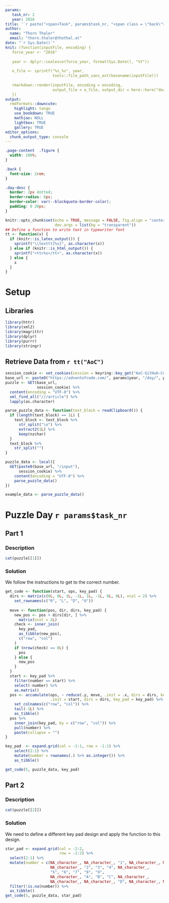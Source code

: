 ```yaml
---
params:
   task_nr: 2
   year: 2016
title: '`r paste("<span>Task", params$task_nr, "<span class = \"back\"><a href = \"index.html\">", fontawesome::fa("home"), "</a></span></span>")`'
author: 
  name: "Thorn Thaler"
  email: "thorn.thaler@thothal.at"
date: "`r Sys.Date()`"
knit: (function(inputFile, encoding) {
   force_year <- "2016"
   
   year <- dplyr::coalesce(force_year, format(Sys.Date(), "%Y"))
   
   o_file <- sprintf("%s_%s", year, 
                     tools::file_path_sans_ext(basename(inputFile)))
                     
   rmarkdown::render(inputFile, encoding = encoding, 
                     output_file = o_file, output_dir = here::here("docs"))
   })
output: 
  rmdformats::downcute:
    highlight: tango
    use_bookdown: TRUE
    mathjax: NULL
    lightbox: TRUE
    gallery: TRUE
editor_options: 
  chunk_output_type: console
---
```


```css
.page-content  .figure {
  width: 100%;
}

.back {
  font-size: 2rem;
}

.day-desc {
  border: 2px dotted;
  border-radius: 6px;
  border-color: var(--blockquote-border-color);
  padding: 0 20px;
}
```


```r
knitr::opts_chunk$set(echo = TRUE, message = FALSE, fig.align = "center",
                      dev.args = list(bg = "transparent"))
## Define a function to write text in typewriter font
tt <- function(x) {
  if (knitr::is_latex_output()) {
    sprintf("\\texttt{%s}", as.character(x))
  } else if (knitr::is_html_output()) {
    sprintf("<tt>%s</tt>", as.character(x))
  } else {
    x
  }
}
```

# Setup

## Libraries

```r
library(httr)
library(xml2)
library(magrittr)
library(dplyr)
library(purrr)
library(stringr)
```

## Retrieve Data from `r tt("AoC")`


```r
session_cookie <- set_cookies(session = keyring::key_get("AoC-GitHub-Cookie"))
base_url <- paste0("https://adventofcode.com/", params$year, "/day/", params$task_nr)
puzzle <- GET(base_url,
              session_cookie) %>% 
  content(encoding = "UTF-8") %>% 
  xml_find_all("///article") %>% 
  lapply(as.character)

parse_puzzle_data <- function(text_block = readClipboard()) {
  if (length(text_block) == 1L) {
    text_block <- text_block %>% 
      str_split("\n") %>% 
      extract2(1L) %>% 
      keep(nzchar)
  }
  text_block %>% 
    str_split("")
}

puzzle_data <- local({
  GET(paste0(base_url, "/input"),
      session_cookie) %>% 
    content(encoding = "UTF-8") %>% 
    parse_puzzle_data()
})
```

```r
example_data <- parse_puzzle_data()
```

# Puzzle Day `r params$task_nr`

## Part 1

### Description

```r
cat(puzzle[[1]])
```

### Solution

We follow the instructions to get to the correct number.

```r
get_code <- function(start, ops, key_pad) {
  dirs <- matrix(c(0L, 0L, 1L, -1L, 1L, -1L, 0L, 0L), ncol = 2) %>% 
    set_rownames(c("R", "L", "D", "U"))
  
  move <- function(pos, dir, dirs, key_pad) {
    new_pos <- pos + dirs[dir, ] %>% 
      matrix(ncol = 2L)
    check <- inner_join(
      key_pad, 
      as_tibble(new_pos),
      c("row", "col")
    )
    if (nrow(check) == 0L) {
      pos
    } else {
      new_pos
    }
  }
  start <- key_pad %>% 
    filter(number == start) %>% 
    select(-number) %>% 
    as.matrix()
  pos <- accumulate(ops, ~ reduce(.y, move, .init = .x, dirs = dirs, key_pad = key_pad), 
                    .init = start, dirs = dirs, key_pad = key_pad) %>% 
    set_colnames(c("row", "col")) %>% 
    tail(-1L) %>% 
    as_tibble()
  pos %>% 
    inner_join(key_pad, by = c("row", "col")) %>% 
    pull(number) %>% 
    paste(collapse = "")
}

key_pad  <- expand.grid(col = -1:1, row = -1:1) %>%
    select(2:1) %>% 
    mutate(number = rownames(.) %>% as.integer()) %>% 
    as_tibble()

get_code(5, puzzle_data, key_pad)
```

## Part 2

### Description

```r
cat(puzzle[[2]])
```

### Solution

We need to define a different key pad design and apply the function to this design.

```r
star_pad <- expand.grid(col = -2:2,
                        row = -2:2) %>% 
  select(2:1) %>% 
  mutate(number = c(NA_character_, NA_character_, "1", NA_character_, NA_character_,
                    NA_character_, "2", "3", "4", NA_character_,
                    "5", "6", "7", "8", "9",
                    NA_character_, "A", "B", "C", NA_character_,
                    NA_character_, NA_character_, "D", NA_character_, NA_character_)) %>% 
  filter(!is.na(number)) %>% 
  as_tibble()
get_code(5, puzzle_data, star_pad)
```
